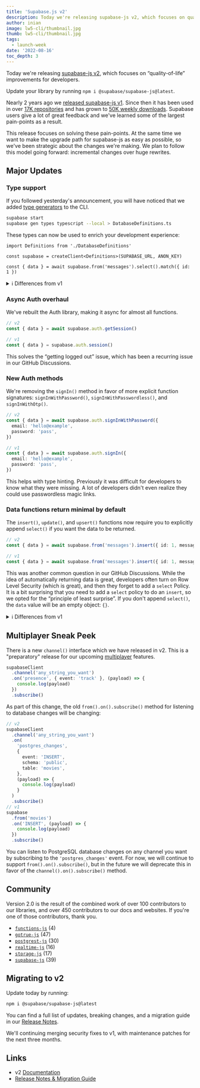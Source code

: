 ```yaml
---
title: 'Supabase.js v2'
description: Today we're releasing supabase-js v2, which focuses on quality-of-life improvements for developers.
author: inian
image: lw5-cli/thumbnail.jpg
thumb: lw5-cli/thumbnail.jpg
tags:
  - launch-week
date: '2022-08-16'
toc_depth: 3
---
```


Today we're releasing [supabase-js v2](https://github.com/supabase/supabase-js), which focuses on “quality-of-life” improvements for developers.

Update your library by running `npm i @supabase/supabase-js@latest`.

Nearly 2 years ago we [released supabase-js v1](https://supabase.com/blog/improved-dx).
Since then it has been used in over [17K repositories](https://github.com/supabase/supabase-js/network/dependents?package_id=UGFja2FnZS04MjM3OTUyMDU%3D) and has grown
to [50K weekly downloads](https://www.npmjs.com/package/@supabase/supabase-js). Supabase users give a lot of great feedback and we've
learned some of the largest pain-points as a result.

This release focuses on solving these pain-points. At the same time we want to make the upgrade path for supabase-js as easy as possible,
so we've been strategic about the changes we're making. We plan to follow this model going forward: incremental changes over huge rewrites.

## Major Updates

### Type support

If you followed yesterday's announcement, you will have noticed that we added
[type generators](https://supabase.com/docs/reference/cli/usage#supabase-gen-types-typescript) to the CLI.

```bash
supabase start
supabase gen types typescript --local > DatabaseDefinitions.ts
```

These types can now be used to enrich your development experience:

```tsx
import Definitions from './DatabaseDefinitions'

const supabase = createClient<Definitions>(SUPABASE_URL, ANON_KEY)

const { data } = await supabase.from('messages').select().match({ id: 1 })
```

<details>

<summary>ℹ️ Differences from v1</summary>

v1 also supported types, but the types were generated from the API rather than the database, so it
lost a lot of detailed information. The library also required you to specify the definition in
every function call, rather than at the client level.

```
supabase.from<Definitions['Message']>('messages').select('*')
```

</details>

### Async Auth overhaul

We've rebuilt the Auth library, making it async for almost all functions.

```ts
// v2
const { data } = await supabase.auth.getSession()

// v1
const { data } = supabase.auth.session()
```

This solves the “getting logged out” issue, which has been a recurring issue in our GitHub Discussions.

### New Auth methods

We're removing the `signIn()` method in favor of more explicit function signatures:
`signInWithPassword()`, `signInWithPasswordless()`, and `signInWithOtp()`.

```ts
// v2
const { data } = await supabase.auth.signInWithPassword({
  email: 'hello@example',
  password: 'pass',
})

// v1
const { data } = await supabase.auth.signIn({
  email: 'hello@example',
  password: 'pass',
})
```

This helps with type hinting. Previously it was difficult for developers to know what they were missing.
A lot of developers didn't even realize they could use passwordless magic links.

### Data functions return minimal by default

The `insert()`, `update()`, and `upsert()` functions now require you to explicitly append `select()` if you want the data to be returned.

```ts
// v2
const { data } = await supabase.from('messages').insert({ id: 1, message: 'Hello world' }).select() // select is now explicitly required

// v1
const { data } = await supabase.from('messages').insert({ id: 1, message: 'Hello world' }) // insert would also "select()"
```

This was another common question in our GitHub Discussions. While the idea of automatically returning data is great,
developers often turn on Row Level Security (which is great), and then they forget to add a `select` Policy.
It is a bit surprising that you need to add a `select` policy to do an `insert`, so we opted for the “principle of least surprise”.
If you don't append `select()`, the `data` value will be an empty object: `{}`.

<details>

<summary>ℹ️ Differences from v1</summary>

Previously you could pass a `returning: 'minimal'` option to the `insert()`, `update()`, and
`upsert()` statements. We've now made this the default behaviour.

</details>

## Multiplayer Sneak Peek

There is a new `channel()` interface which we have released in v2.
This is a "preparatory" release for our upcoming [multiplayer](https://supabase.com/blog/supabase-realtime-with-multiplayer-features) features.

```ts
supabaseClient
  .channel('any_string_you_want')
  .on('presence', { event: 'track' }, (payload) => {
    console.log(payload)
  })
  .subscribe()
```

As part of this change, the old `from().on().subscribe()` method for listening to database changes will be changing:

```ts
// v2
supabaseClient
  .channel('any_string_you_want')
  .on(
    'postgres_changes',
    {
      event: 'INSERT',
      schema: 'public',
      table: 'movies',
    },
    (payload) => {
      console.log(payload)
    }
  )
  .subscribe()
// v1
supabase
  .from('movies')
  .on('INSERT', (payload) => {
    console.log(payload)
  })
  .subscribe()
```

You can listen to PostgreSQL database changes on any channel you want by subscribing to the `'postgres_changes'` event.
For now, we will continue to support `from().on().subscribe()`, but in the future we will deprecate this in favor of the `channel().on().subscribe()` method.

## Community

Version 2.0 is the result of the combined work of over 100 contributors to our libraries, and over 450 contributors to our docs and websites.
If you're one of those contributors, thank you.

- [`functions-js`](https://github.com/supabase/functions-js/graphs/contributors) (4)
- [`gotrue-js`](https://github.com/supabase/gotrue-js/graphs/contributors) (47)
- [`postgrest-js`](https://github.com/supabase/postgrest-js/graphs/contributors) (30)
- [`realtime-js`](https://github.com/supabase/realtime-js/graphs/contributors) (16)
- [`storage-js`](https://github.com/supabase/storage-js/graphs/contributors) (17)
- [`supabase-js`](https://github.com/supabase/supabase-js/graphs/contributors) (39)

## Migrating to v2

Update today by running:

```bash
npm i @supabase/supabase-js@latest
```

You can find a full list of updates, breaking changes, and a migration guide in our [Release Notes](https://supabase.com/docs/reference/javascript/release-notes).

We'll continuing merging security fixes to v1, with maintenance patches for the next three months.

## Links

- v2 [Documentation](https://supabase.com/docs/reference/javascript)
- [Release Notes & Migration Guide](https://supabase.com/docs/reference/javascript/release-notes)
